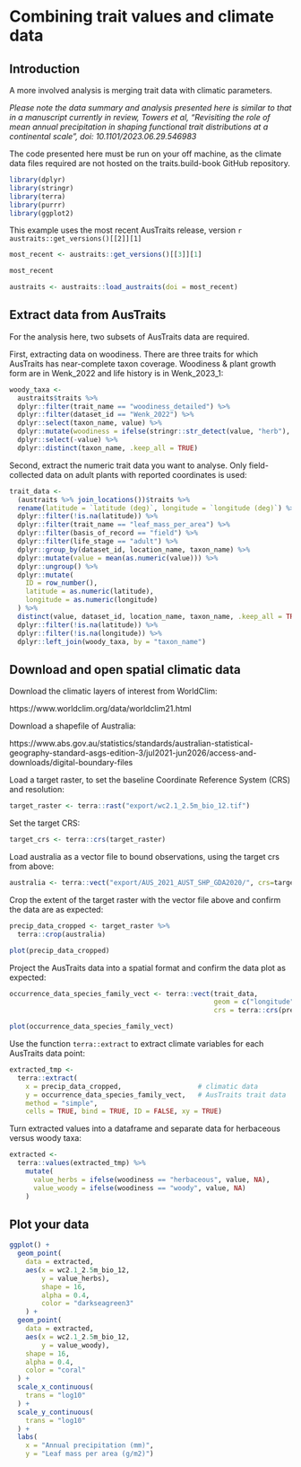# Combining trait values and climate data

## Introduction

A more involved analysis is merging trait data with climatic parameters. 

*Please note the data summary and analysis presented here is similar to that in a manuscript currently in review, Towers et al, "Revisiting the role of mean annual precipitation in shaping functional trait distributions at a continental scale", doi: 10.1101/2023.06.29.546983*

The code presented here must be run on your off machine, as the climate data files required are not hosted on the traits.build-book GitHub repository.

```r
library(dplyr)
library(stringr)
library(terra)
library(purrr)
library(ggplot2)
```

This example uses the most recent AusTraits release, version `r austraits::get_versions()[[2]][1]`

```r
most_recent <- austraits::get_versions()[[3]][1]

most_recent

austraits <- austraits::load_austraits(doi = most_recent)
```

## Extract data from AusTraits

For the analysis here, two subsets of AusTraits data are required.

First, extracting data on woodiness. There are three traits for which AusTraits has near-complete taxon coverage. Woodiness & plant growth form are in Wenk_2022 and life history is in Wenk_2023_1:

```r
woody_taxa <-
  austraits$traits %>%
  dplyr::filter(trait_name == "woodiness_detailed") %>%
  dplyr::filter(dataset_id == "Wenk_2022") %>%
  dplyr::select(taxon_name, value) %>%
  dplyr::mutate(woodiness = ifelse(stringr::str_detect(value, "herb"), "herbaceous", "woody")) %>%
  dplyr::select(-value) %>%
  dplyr::distinct(taxon_name, .keep_all = TRUE)
```

Second, extract the numeric trait data you want to analyse. Only field-collected data on adult plants with reported coordinates is used: 

```r
trait_data <-
  (austraits %>% join_locations())$traits %>%
  rename(latitude = `latitude (deg)`, longitude = `longitude (deg)`) %>%
  dplyr::filter(!is.na(latitude)) %>%
  dplyr::filter(trait_name == "leaf_mass_per_area") %>%
  dplyr::filter(basis_of_record == "field") %>%
  dplyr::filter(life_stage == "adult") %>%
  dplyr::group_by(dataset_id, location_name, taxon_name) %>%
  dplyr::mutate(value = mean(as.numeric(value))) %>%
  dplyr::ungroup() %>%
  dplyr::mutate(
    ID = row_number(),
    latitude = as.numeric(latitude),
    longitude = as.numeric(longitude)
  ) %>%
  distinct(value, dataset_id, location_name, taxon_name, .keep_all = TRUE) %>%
  dplyr::filter(!is.na(latitude)) %>%
  dplyr::filter(!is.na(longitude)) %>%
  dplyr::left_join(woody_taxa, by = "taxon_name")
```

## Download and open spatial climatic data

Download the climatic layers of interest from WorldClim:

https://www.worldclim.org/data/worldclim21.html

Download a shapefile of Australia:

https://www.abs.gov.au/statistics/standards/australian-statistical-geography-standard-asgs-edition-3/jul2021-jun2026/access-and-downloads/digital-boundary-files

Load a target raster, to set the baseline Coordinate Reference System (CRS) and resolution:

```r
target_raster <- terra::rast("export/wc2.1_2.5m_bio_12.tif")
```

Set the target CRS:

```r
target_crs <- terra::crs(target_raster)
```

Load australia as a vector file to bound observations, using the target crs from above:

```r
australia <- terra::vect("export/AUS_2021_AUST_SHP_GDA2020/", crs=target_crs)
```

Crop the extent of the target raster with the vector file above and confirm the data are as expected:

```r
precip_data_cropped <- target_raster %>%
  terra::crop(australia)

plot(precip_data_cropped)
```

Project the AusTraits data into a spatial format and confirm the data plot as expected:

```r
occurrence_data_species_family_vect <- terra::vect(trait_data,
                                                   geom = c("longitude", "latitude"),
                                                   crs = terra::crs(precip_data_cropped))

plot(occurrence_data_species_family_vect)
```

Use the function `terra::extract` to extract climate variables for each AusTraits data point:

```r
extracted_tmp <-
  terra::extract(
    x = precip_data_cropped,                   # climatic data
    y = occurrence_data_species_family_vect,   # AusTraits trait data
    method = "simple",
    cells = TRUE, bind = TRUE, ID = FALSE, xy = TRUE)
```


Turn extracted values into a dataframe and separate data for herbaceous versus woody taxa:

```r
extracted <-
  terra::values(extracted_tmp) %>%
    mutate(
      value_herbs = ifelse(woodiness == "herbaceous", value, NA),
      value_woody = ifelse(woodiness == "woody", value, NA)
    )
```

## Plot your data

```r
ggplot() +
  geom_point(
    data = extracted,
    aes(x = wc2.1_2.5m_bio_12,
        y = value_herbs),
        shape = 16,
        alpha = 0.4,
        color = "darkseagreen3"
    ) +
  geom_point(
    data = extracted,
    aes(x = wc2.1_2.5m_bio_12,
        y = value_woody),
    shape = 16,
    alpha = 0.4,
    color = "coral"
  ) +
  scale_x_continuous(
    trans = "log10"
  ) +
  scale_y_continuous(
    trans = "log10"
  ) +
  labs(
    x = "Annual precipitation (mm)",
    y = "Leaf mass per area (g/m2)")
```